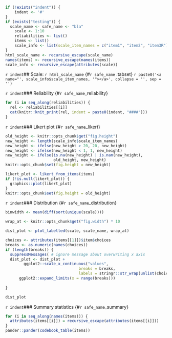 ```r
if (!exists("indent")) {
	indent <- '#'
}
if (exists("testing")) {
  scale_name <- safe_name <- "bla"
	scale <- 1:10
	reliabilities <- list()
	items <- list()
	scale_info <- list(scale_item_names = c("item1", "item2", "item3R"))
}
html_scale_name <- recursive_escape(scale_name)
names(items) <- recursive_escape(names(items))
scale_info <- recursive_escape(attributes(scale))
```

`r indent`## Scale: `r html_scale_name` {#`r safe_name` .tabset}
`r paste0('<a name="', scale_info$scale_item_names, '"></a>', collapse = '', sep = '')`

`r indent`### Reliability {#`r safe_name`_reliability}
```r
for (i in seq_along(reliabilities)) {
  rel <- reliabilities[[i]]
  cat(knitr::knit_print(rel, indent = paste0(indent, "####")))
}
```

`r indent`### Likert plot {#`r safe_name`_likert}

```r
old_height <- knitr::opts_chunk$get("fig.height")
new_height <- length(scale_info$scale_item_names)
new_height <- ifelse(new_height > 20, 20, new_height)
new_height <- ifelse(new_height < 1, 1, new_height)
new_height <- ifelse(is.na(new_height) | is.nan(new_height), 
                     old_height, new_height)
knitr::opts_chunk$set(fig.height = new_height)
```
```r
likert_plot <- likert_from_items(items)
if (!is.null(likert_plot)) {
  graphics::plot(likert_plot)
}
knitr::opts_chunk$set(fig.height = old_height)
```


`r indent`### Distribution {#`r safe_name`_distribution}
```r
binwidth <- mean(diff(sort(unique(scale))))

wrap_at <- knitr::opts_chunk$get("fig.width") * 10
```
```r
dist_plot <- plot_labelled(scale, scale_name, wrap_at)

choices <- attributes(items[[1]])$item$choices
breaks <- as.numeric(names(choices))
if (length(breaks)) {
  suppressMessages( # ignore message about overwriting x axis
  dist_plot <- dist_plot +
    	ggplot2::scale_x_continuous("values", 
	                            breaks = breaks, 
	                            labels = stringr::str_wrap(unlist(choices), 15)) +
      ggplot2::expand_limits(x = range(breaks)))
  
}

dist_plot
```

`r indent`### Summary statistics {#`r safe_name`_summary}
```r
for (i in seq_along(names(items))) {
  attributes(items[[i]]) = recursive_escape(attributes(items[[i]]))
}
pander::pander(codebook_table(items))
```
